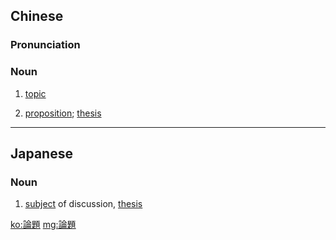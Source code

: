 {{also|论题}}
==Chinese==
{{zh-forms|s=论题}}

===Pronunciation===
{{zh-pron
|m=lùntí
|c=leon6 tai4
|mn=lūn-tê/lūn-tôe
|cat=n
}}

===Noun===
{{zh-noun}}

# [[topic]]
# {{lb|zh|logic}} [[proposition]]; [[thesis]]

----

==Japanese==
{{ja-kanjitab|ろん|だい|yomi=on}}

===Noun===
{{ja-noun|ろんだい}}

# [[subject]] of discussion, [[thesis]] {{gloss|statement supported by arguments}}

[[ko:論題]]
[[mg:論題]]